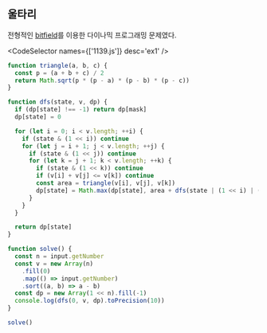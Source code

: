
## 울타리

전형적인 [bitfield](/wiki/Algorithm/bitfield)를 이용한 다이나믹 프로그래밍 문제였다.

<CodeSelector names={['1139.js']} desc='ex1' />

```js showLineNumbers
function triangle(a, b, c) {
  const p = (a + b + c) / 2
  return Math.sqrt(p * (p - a) * (p - b) * (p - c))
}

function dfs(state, v, dp) {
  if (dp[state] !== -1) return dp[mask]
  dp[state] = 0

  for (let i = 0; i < v.length; ++i) {
    if (state & (1 << i)) continue
    for (let j = i + 1; j < v.length; ++j) {
      if (state & (1 << j)) continue
      for (let k = j + 1; k < v.length; ++k) {
        if (state & (1 << k)) continue
        if (v[i] + v[j] <= v[k]) continue
        const area = triangle(v[i], v[j], v[k])
        dp[state] = Math.max(dp[state], area + dfs(state | (1 << i) | (1 << j) | (1 << k), v, dp))
      }
    }
  }

  return dp[state]
}

function solve() {
  const n = input.getNumber
  const v = new Array(n)
    .fill(0)
    .map(() => input.getNumber)
    .sort((a, b) => a - b)
  const dp = new Array(1 << n).fill(-1)
  console.log(dfs(0, v, dp).toPrecision(10))
}

solve()
```
